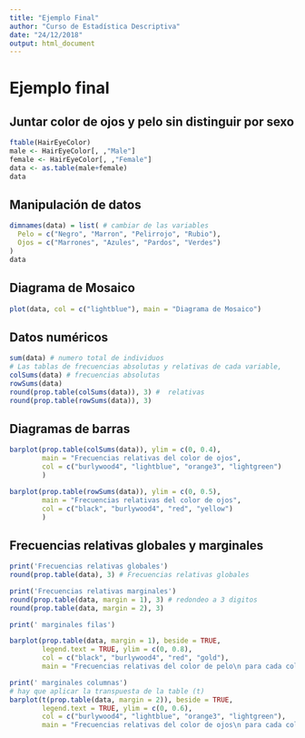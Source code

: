 ```yaml
---
title: "Ejemplo Final"
author: "Curso de Estadística Descriptiva"
date: "24/12/2018"
output: html_document
---
```


# Ejemplo final

## Juntar color de ojos y pelo sin distinguir por sexo

```r
ftable(HairEyeColor)
male <- HairEyeColor[, ,"Male"]
female <- HairEyeColor[, ,"Female"]
data <- as.table(male+female)
data
```

## Manipulación de datos

```r
dimnames(data) = list( # cambiar de las variables
  Pelo = c("Negro", "Marron", "Pelirrojo", "Rubio"),
  Ojos = c("Marrones", "Azules", "Pardos", "Verdes")
)
data
```

## Diagrama de Mosaico

```r
plot(data, col = c("lightblue"), main = "Diagrama de Mosaico")
```

## Datos numéricos
```r
sum(data) # numero total de individuos
# Las tablas de frecuencias absolutas y relativas de cada variable,
colSums(data) # frecuencias absolutas
rowSums(data) 
round(prop.table(colSums(data)), 3) #  relativas
round(prop.table(rowSums(data)), 3)
```

## Diagramas de barras

```r
barplot(prop.table(colSums(data)), ylim = c(0, 0.4),
        main = "Frecuencias relativas del color de ojos",
        col = c("burlywood4", "lightblue", "orange3", "lightgreen")
        )
```
```r
barplot(prop.table(rowSums(data)), ylim = c(0, 0.5),
        main = "Frecuencias relativas del color de ojos",
        col = c("black", "burlywood4", "red", "yellow")
        )
```


## Frecuencias relativas globales y marginales

```r
print('Frecuencias relativas globales')
round(prop.table(data), 3) # Frecuencias relativas globales

print('Frecuencias relativas marginales')
round(prop.table(data, margin = 1), 3) # redondeo a 3 digitos
round(prop.table(data, margin = 2), 3)

print(' marginales filas')

barplot(prop.table(data, margin = 1), beside = TRUE,
        legend.text = TRUE, ylim = c(0, 0.8),
        col = c("black", "burlywood4", "red", "gold"), 
        main = "Frecuencias relativas del color de pelo\n para cada color de ojo.")

print(' marginales columnas')
# hay que aplicar la transpuesta de la table (t)
barplot(t(prop.table(data, margin = 2)), beside = TRUE,
        legend.text = TRUE, ylim = c(0, 0.6),
        col = c("burlywood4", "lightblue", "orange3", "lightgreen"), 
        main = "Frecuencias relativas del color de ojos\n para cada color de pelo")
```

